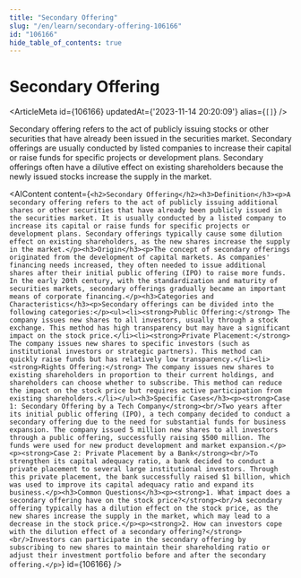 ```yaml
---
title: "Secondary Offering"
slug: "/en/learn/secondary-offering-106166"
id: "106166"
hide_table_of_contents: true
---
```



# Secondary Offering

<ArticleMeta id={106166} updatedAt={'2023-11-14 20:20:09'} alias={`[]`} />
<div className='border-solid border-b border-t-0 my-4 border-[var(--ifm-color-gray-300)]' />

Secondary offering refers to the act of publicly issuing stocks or other securities that have already been issued in the securities market. Secondary offerings are usually conducted by listed companies to increase their capital or raise funds for specific projects or development plans. Secondary offerings often have a dilutive effect on existing shareholders because the newly issued stocks increase the supply in the market.

<AIContent content={`<h2>Secondary Offering</h2><h3>Definition</h3><p>A secondary offering refers to the act of publicly issuing additional shares or other securities that have already been publicly issued in the securities market. It is usually conducted by a listed company to increase its capital or raise funds for specific projects or development plans. Secondary offerings typically cause some dilution effect on existing shareholders, as the new shares increase the supply in the market.</p><h3>Origin</h3><p>The concept of secondary offerings originated from the development of capital markets. As companies' financing needs increased, they often needed to issue additional shares after their initial public offering (IPO) to raise more funds. In the early 20th century, with the standardization and maturity of securities markets, secondary offerings gradually became an important means of corporate financing.</p><h3>Categories and Characteristics</h3><p>Secondary offerings can be divided into the following categories:</p><ul><li><strong>Public Offering:</strong> The company issues new shares to all investors, usually through a stock exchange. This method has high transparency but may have a significant impact on the stock price.</li><li><strong>Private Placement:</strong> The company issues new shares to specific investors (such as institutional investors or strategic partners). This method can quickly raise funds but has relatively low transparency.</li><li><strong>Rights Offering:</strong> The company issues new shares to existing shareholders in proportion to their current holdings, and shareholders can choose whether to subscribe. This method can reduce the impact on the stock price but requires active participation from existing shareholders.</li></ul><h3>Specific Cases</h3><p><strong>Case 1: Secondary Offering by a Tech Company</strong><br/>Two years after its initial public offering (IPO), a tech company decided to conduct a secondary offering due to the need for substantial funds for business expansion. The company issued 5 million new shares to all investors through a public offering, successfully raising $500 million. The funds were used for new product development and market expansion.</p><p><strong>Case 2: Private Placement by a Bank</strong><br/>To strengthen its capital adequacy ratio, a bank decided to conduct a private placement to several large institutional investors. Through this private placement, the bank successfully raised $1 billion, which was used to improve its capital adequacy ratio and expand its business.</p><h3>Common Questions</h3><p><strong>1. What impact does a secondary offering have on the stock price?</strong><br/>A secondary offering typically has a dilution effect on the stock price, as the new shares increase the supply in the market, which may lead to a decrease in the stock price.</p><p><strong>2. How can investors cope with the dilution effect of a secondary offering?</strong><br/>Investors can participate in the secondary offering by subscribing to new shares to maintain their shareholding ratio or adjust their investment portfolio before and after the secondary offering.</p>`} id={106166} />
